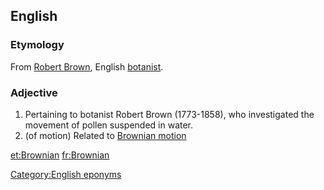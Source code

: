 ==English==

===Etymology===
From [[w:Robert Brown (botanist)|Robert Brown]], English [[botanist]].

===Adjective===
{{en-adj|-}}

# Pertaining to botanist Robert Brown (1773-1858), who investigated the movement of pollen suspended in water.
# (of motion) Related to [[Brownian motion]]

[[et:Brownian]]
[[fr:Brownian]]
[[Category:English eponyms]]